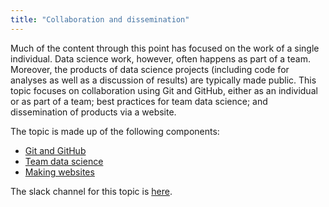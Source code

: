 ```yaml
---
title: "Collaboration and dissemination"
---
```


Much of the content through this point has focused on the work of a single individual. Data science work, however, often happens as part of a team. Moreover, the products of data science projects (including code for analyses as well as a discussion of results) are typically made public. This topic focuses on collaboration using Git and GitHub, either as an individual or as part of a team; best practices for team data science; and dissemination of products via a website. 

The topic is made up of the following components:

* [Git and GitHub](git.html)
* [Team data science](team_data_science.html)
* [Making websites](making_websites.html)

The slack channel for this topic is [here](https://p8105-fall2017.slack.com/messages/C7G7KR6MP).
